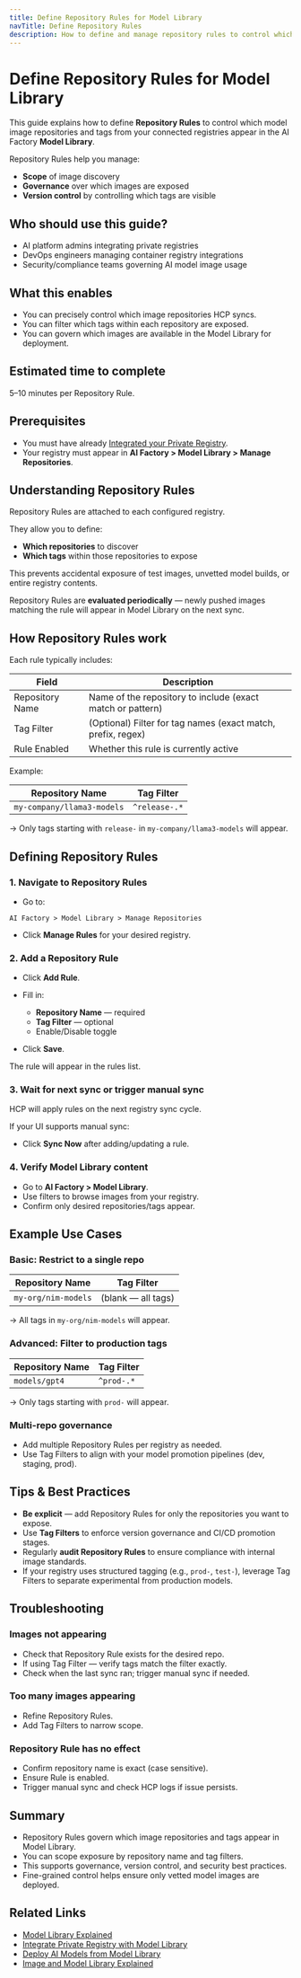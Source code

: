 ```yaml
---
title: Define Repository Rules for Model Library
navTitle: Define Repository Rules
description: How to define and manage repository rules to control which model images appear in the Model Library.
---
```


# Define Repository Rules for Model Library

This guide explains how to define **Repository Rules** to control which model image repositories and tags from your connected registries appear in the AI Factory **Model Library**.

Repository Rules help you manage:

-   **Scope** of image discovery
-   **Governance** over which images are exposed
-   **Version control** by controlling which tags are visible

## Who should use this guide?

-   AI platform admins integrating private registries
-   DevOps engineers managing container registry integrations
-   Security/compliance teams governing AI model image usage

## What this enables

-   You can precisely control which image repositories HCP syncs.
-   You can filter which tags within each repository are exposed.
-   You can govern which images are available in the Model Library for deployment.

## Estimated time to complete

5–10 minutes per Repository Rule.

## Prerequisites

-   You must have already [Integrated your Private Registry](integrate-private-registry).
-   Your registry must appear in **AI Factory > Model Library > Manage Repositories**.

## Understanding Repository Rules

Repository Rules are attached to each configured registry.

They allow you to define:

-   **Which repositories** to discover
-   **Which tags** within those repositories to expose

This prevents accidental exposure of test images, unvetted model builds, or entire registry contents.

Repository Rules are **evaluated periodically** — newly pushed images matching the rule will appear in Model Library on the next sync.

## How Repository Rules work

Each rule typically includes:

| Field           | Description                                                  |
| --------------- | ------------------------------------------------------------ |
| Repository Name | Name of the repository to include (exact match or pattern)   |
| Tag Filter      | (Optional) Filter for tag names (exact match, prefix, regex) |
| Rule Enabled    | Whether this rule is currently active                        |

Example:

| Repository Name            | Tag Filter    |
| -------------------------- | ------------- |
| `my-company/llama3-models` | `^release-.*` |

→ Only tags starting with `release-` in `my-company/llama3-models` will appear.

## Defining Repository Rules

### 1. Navigate to Repository Rules

-   Go to:

`AI Factory > Model Library > Manage Repositories`

-   Click **Manage Rules** for your desired registry.

### 2. Add a Repository Rule

-   Click **Add Rule**.

-   Fill in:

    -   **Repository Name** — required
    -   **Tag Filter** — optional
    -   Enable/Disable toggle

-   Click **Save**.

The rule will appear in the rules list.

### 3. Wait for next sync or trigger manual sync

HCP will apply rules on the next registry sync cycle.

If your UI supports manual sync:

-   Click **Sync Now** after adding/updating a rule.

### 4. Verify Model Library content

-   Go to **AI Factory > Model Library**.
-   Use filters to browse images from your registry.
-   Confirm only desired repositories/tags appear.

## Example Use Cases

### Basic: Restrict to a single repo

| Repository Name     | Tag Filter         |
| ------------------- | ------------------ |
| `my-org/nim-models` | (blank — all tags) |

→ All tags in `my-org/nim-models` will appear.

### Advanced: Filter to production tags

| Repository Name | Tag Filter |
| --------------- | ---------- |
| `models/gpt4`   | `^prod-.*` |

→ Only tags starting with `prod-` will appear.

### Multi-repo governance

-   Add multiple Repository Rules per registry as needed.
-   Use Tag Filters to align with your model promotion pipelines (dev, staging, prod).

## Tips & Best Practices

-   **Be explicit** — add Repository Rules for only the repositories you want to expose.
-   Use **Tag Filters** to enforce version governance and CI/CD promotion stages.
-   Regularly **audit Repository Rules** to ensure compliance with internal image standards.
-   If your registry uses structured tagging (e.g., `prod-`, `test-`), leverage Tag Filters to separate experimental from production models.

## Troubleshooting

### Images not appearing

-   Check that Repository Rule exists for the desired repo.
-   If using Tag Filter — verify tags match the filter exactly.
-   Check when the last sync ran; trigger manual sync if needed.

### Too many images appearing

-   Refine Repository Rules.
-   Add Tag Filters to narrow scope.

### Repository Rule has no effect

-   Confirm repository name is exact (case sensitive).
-   Ensure Rule is enabled.
-   Trigger manual sync and check HCP logs if issue persists.

## Summary

-   Repository Rules govern which image repositories and tags appear in Model Library.
-   You can scope exposure by repository name and tag filters.
-   This supports governance, version control, and security best practices.
-   Fine-grained control helps ensure only vetted model images are deployed.

## Related Links

- [Model Library Explained](/edb-postgres-ai/ai-factory/learn/explained/model-library-explained)
- [Integrate Private Registry with Model Library](integrate-private-registry)
- [Deploy AI Models from Model Library](deploy-ai-models)
- [Image and Model Library Explained](/edb-postgres-ai/hybrid-manager/learn/explained/model-image-library)
